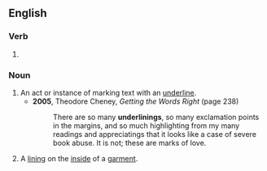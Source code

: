 ==English==

===Verb===
{{head|en|present participle}}

# {{present participle of|underline|lang=en|nocat=1}}

===Noun===
{{en-noun}}

# An act or instance of marking text with an [[underline]].
#* '''2005''', Theodore Cheney, ''Getting the Words Right'' (page 238)
#*: There are so many '''underlinings''', so many exclamation points in the margins, and so much highlighting from my many readings and appreciatings that it looks like a case of severe book abuse. It is not; these are marks of love.
# A [[lining]] on the [[inside]] of a [[garment]].